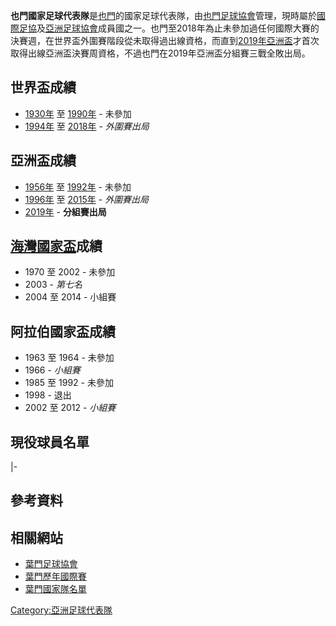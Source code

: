 {{Infobox National football team
|  Name               = 也門
|  Badge              = Yemen FA.png
|  FIFA Trigramme     = YEM
|  FIFA Rank          = [[國際足協世界排名|140]]{{decrease}}1（2018年3月）
|  FIFA max           = 90
|  FIFA max date      = 1993年8月
|  FIFA min           = 184
|  FIFA min date      = 2014年8月
|  Nickname           = 幸運星 (Al Yemen Al Saeed)<br>{{rtl-lang|ar|اليمن السعيد}} 
|  Association        = [[也門足球協會|也門足球協會]] 
|  Confederation      = [[AFC|AFC]] ([[亞洲|亞洲]]) |
| pattern_la1       = _and10h
| pattern_b1        = _and10h
| pattern_ra1       = _and10h
| pattern_sh1       = _adidasonwhite
| pattern_so1       = _3_stripes_white
| leftarm1          = FF0000
| body1             = FF0000
| rightarm1         = FF0000
| shorts1           = 000000
| socks1            = 000000
| pattern_la2       = _adidas2010onwhite
| pattern_b2        = _adidas2010onwhite
| pattern_ra2       = _adidas2010onwhite
| pattern_sh2       = _adidaswhite
| pattern_so2       = _color_3_stripes_black
| leftarm2          = 000000
| body2             = 000000
| rightarm2         = 000000
| shorts2           = FF0000
| socks2            = FFFFFF
| First game        = {{fb|MAS}} 0–1 葉門 {{flagicon|YEM}} <br> ([[馬來西亞|馬來西亞]][[吉隆坡|吉隆坡]], 1990年9月8日) 
| Largest win        = {{flagicon|YEM}} 葉門 11–2 {{fb-rt|BHU}} <br> ([[科威特|科威特]][[科威特市|科威特市]], 2000年2月18日) 
| Largest loss       = {{fb|LBY}} 16–1 葉門 {{flagicon|YEM}} <br> ([[埃及|埃及]][[開羅|開羅]], 1965年8月)<ref>http://www.rsssf.com/tablesn/nyemen-intres.html</ref>
|  World cup apps     = 
|  World cup first    = 
|  World cup best     =  
|  Regional name      = 
|  Regional cup apps  = 
|  Regional cup first =  
|  Regional cup best  = 
}}

'''也門國家足球代表隊'''是[[也門|也門]]的國家足球代表隊，由[[也門足球協會|也門足球協會]]管理，現時屬於[[國際足協|國際足協]]及[[亞洲足球協會|亞洲足球協會]]成員國之一。也門至2018年為止未參加過任何國際大賽的決賽週，在世界盃外圍賽階段從未取得過出線資格，而直到[[2019年亞洲盃|2019年亞洲盃]]才首次取得出線亞洲盃決賽周資格，不過也門在2019年亞洲盃分組賽三戰全敗出局。

==世界盃成績==
*[[1930年世界盃足球賽|1930年]] 至 [[1990年世界盃足球賽|1990年]] - 未參加
*[[1994年世界盃足球賽|1994年]] 至 [[2014年世界盃足球賽|2018年]] - ''外圍賽出局''

==亞洲盃成績==
*[[1956年亞洲盃足球賽|1956年]] 至 [[1992年亞洲盃足球賽|1992年]] - 未參加
*[[1996年亞洲盃足球賽|1996年]] 至 [[2015年亞洲盃足球賽|2015年]] - ''外圍賽出局''
*[[2019年亞洲盃足球賽|2019年]]  - '''分組賽出局'''

==[[海灣國家盃|海灣國家盃]]成績==
*1970 至 2002 - 未參加
*2003 - ''第七名''
*2004 至 2014 - 小組賽

==阿拉伯國家盃成績==
*1963 至 1964 - 未參加
*1966 - ''小組賽''
*1985 至 1992 - 未參加
*1998 - 退出
*2002 至 2012 - ''小組賽''

== 現役球員名單 ==
{{nat fs g start}}
|-
{{nat fs g player|no=1|pos=GK|name=[[Salem_Awadh_Saeed|Salem Awadh Saeed]]|age={{birth date and age|1984|1|1|df=y}}|caps=28|goals=0|club=[[Al-Masna'a|Al-Masna'a]]|clubnat=OMA}}
{{nat fs g player|no=12|pos=GK|name=[[Saud_Al-Sowadi|Saud Al-Sowadi]]||age={{birth date and age|1988|4|10|df=y}}|caps=12|goals=0|club=[[Al-Hilal_Al-Sahili|Al-Hilal Al-Sahili]]|clubnat=YEM}}
{{nat fs g player|no=23|pos=GK|name=[[Mohammed_Ebrahim_Ayash|Mohammed Ebrahim Ayash]]||age={{birth date and age|1986|3|6|df=y}}|caps=3|goals=0|club=[[Al-Hilal_Hudayda|Al-Hilal Hudayda]]|clubnat=YEM}}
{{nat fs g player|no=2|pos=DF|name=[[Mohammed_Saleh_Salem|Mohammed Saleh Salem]]|age={{birth date and age|1983|5|4|df=y}}|caps=31|goals=3|club=[[Al-Hilal_Hudayda|Al-Hilal Hudayda]]|clubnat=YEM}}
{{nat fs g player|no=3|pos=DF|name=[[Ahmed_Al-Wadi|Ahmed Al-Wadi]]|age={{birth date and age|1985|6|6|df=y}}|caps=26|goals=0|club=[[Al-Hussein_Irbid|Al-Hussein Irbid]]|clubnat=Jordan}}
{{nat fs g player|no=4|pos=DF|name=[[Zaher_Farid_Al-Fadhli|Zaher Farid Al-Fadhli]]|age={{birth date and age|1986|7|6|df=y}}|caps=23|goals=1|club=[[Al-Wahda_Aden|Al-Wahda Aden]]|clubnat=YEM}}
{{nat fs g player|no=5|pos=DF|name=[[Awsam_Omar_Al-Sayed|Awsam Omar Al-Sayed]]|age={{birth date and age|1987|4|5|df=y}}|caps=20|goals=1|club=[[Hassan_Abyan|Hassan Abyan]]|clubnat=YEM}}
{{nat fs g player|no=13|pos=DF|name=[[Hamada_Al-Zubairi|Hamada Al-Zubairi]]|age={{birth date and age|1990|6|1|df=y}}|caps=17|goals=0|club=[[Al-Ahli_Sana'a|Al-Ahli Sana'a]]|clubnat=YEM}}
{{nat fs g player|no=14|pos=DF|name=[[Ahmed_Sadeq_Al-Khamri|Ahmed Sadeq Al-Khamri]]|age={{birth date and age|1992|12|28|df=y}}|caps=16|goals=0|club=[[Al-Sho'alah_al-Kharj|Al-Sho'alah al-Kharj]]|clubnat=KSA}}
{{nat fs g player|no=15|pos=DF|name=[[Mohammed_Fuad_(footballer)|Mohammed Fuad]]|age={{birth date and age|1989|3|13|df=y}}|caps=15|goals=1|club=[[Al-Sha'ab_Ibb|Al-Sha'ab Ibb]]|clubnat=YEM}}
{{nat fs g player|no=16|pos=DF|name=[[Basem_Al-Aqel|Basem Al-Aqel]]|age={{birth date and age|1990|12|1|df=y}}|caps=9|goals=1|club=[[Al-Saqr_Taizz|Al-Saqr Taizz]]|clubnat=YEM}}
{{nat fs g player|no=6|pos=MF|name=[[Ala'a_Al-Sasi|Ala'a Al-Sasi]]|age={{birth date and age|1987|7|2|df=y}}|caps=32|goals=5|club=[[Al-Ahli_Sana'a|Al-Ahli Sana'a]]|clubnat=Yemen}}
{{nat fs g player|no=7|pos=MF|name=[[Munassar_Ba_Haj|Munassar Ba Haj]]|age={{birth date and age|1990|1|1|df=y}}|caps=31|goals=1|club=[[Al-Hilal_Al-Sahili|Al-Hilal Al-Sahili]]|clubnat=Yemen}}
{{nat fs g player|no=8|pos=MF|name=[[Khaled_Hasan_Baleid|Khaled Hasan Baleid]]|age={{birth date and age|1986|11|2|df=y}}|caps=30|goals=1|club=[[Al-Tilal_Aden|Al-Tilal Aden]]|clubnat=Yemen}}
{{nat fs g player|no=11|pos=MF|name=[[Issam_Al-Worafi|Issam Al-Worafi]]|age={{birth date and age|1986|11|12|df=y}}|caps=43|goals=2|club=[[Al-Shaab_Ibb|Al-Shaab Ibb]]|clubnat=Yemen}}
{{nat fs g player|no=17|pos=MF|name=[[Ali_Awad_Al-Omqi|Ali Awad Al-Omqi]]|age={{birth date and age|1982|7|2|df=y}}|caps=29|goals=4|club=[[Al-Sha'ab_Hadramaut|Al-Sha'ab Hadramaut]]|clubnat=Yemen}}
{{nat fs g player|no=18|pos=MF|name=[[Saleh_Al-Shehri|Saleh Al-Shehri]]|age={{birth date and age|1983|10|23|df=y}}|caps=20|goals=3|club=[[Al-Hilal_Hudayda|Al-Hilal Hudayda]]|clubnat=Yemen}}
{{nat fs g player|no=19|pos=MF|name=[[Haitham_Thabit_Al-Asbahi|Haitham Thabit Al-Asbahi]] |age={{birth date and age|1986|2|6|df=y}}|caps=16|goals=2|club=[[Al-Urooba_Zabid|Al-Urooba Zabid]]|clubnat=Yemen}}
{{nat fs g player|no=20|pos=MF|name=[[Mohammed_Ba_Rowis|Mohammed Ba Rowis]]|age={{birth date and age|1985|11|30|df=y}}|caps=11|goals=2|club=[[Al-Wahda_(Aden)|Al-Wahda (Aden)]]|clubnat=Yemen}}
{{nat fs g player|no=9|pos=FW|name=[[Ali_Al-Nono|Ali Al-Nono]] |age={{birth date and age|1980|6|7|df=y}}|caps=38|goals=16|club=[[Al-Masry_SC|Al-Masry SC]]|clubnat=Egypt}}
{{nat fs g player|no=10|pos=FW|name=[[Ayman_Al-Hagri|Ayman Al-Hagri]]|age={{birth date and age|1993|2|3|df=y}}|caps=13|goals=1|club=[[Traktor_Sazi_Tabriz|Traktor Sazi Tabriz]]|clubnat=Iran}}
{{nat fs g player|no=21|pos=FW|name=[[Akram_Al-Selwi|Akram Al-Selwi]]|age={{birth date and age|1986|9|8|df=y}}|caps=12|goals=3|club=[[Al-Hilal_Omdurman|Al-Hilal Omdurman]]|clubnat=Sudan}}
{{nat fs g player|no=22|pos=FW|name=[[Saleh_Al-Shehri|Saleh Al-Shehri]]|age={{birth date and age|1993|11|1|df=y}}|caps=0|goals=0|club=[[S.C._Beira-Mar|S.C. Beira-Mar]]|clubnat=POR}}
{{nat fs end}}

==參考資料==
{{reflist}}

==相關網站==
*[https://web.archive.org/web/20100506072539/http://www.yemenfa.org/ 葉門足球協會]
*[http://www.rsssf.com/tablesy/yemen-intres.html 葉門歷年國際賽] {{Wayback|url=http://www.rsssf.com/tablesy/yemen-intres.html |date=20220121230606 }}
*[http://www.national-football-teams.com/v2/country.php?id=206 葉門國家隊名單] {{Wayback|url=http://www.national-football-teams.com/v2/country.php?id=206 |date=20121016011201 }}

{{AFC teams}}
{{西亞足球協會國家足球代表隊}}

[[Category:亞洲足球代表隊|Category:亞洲足球代表隊]]
